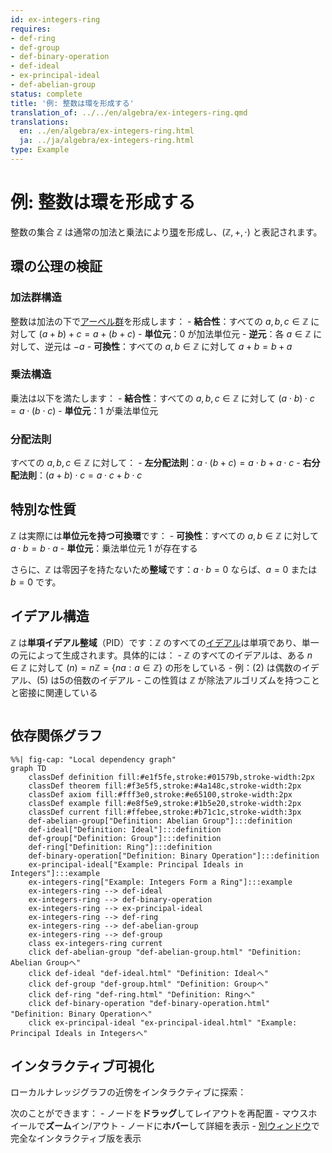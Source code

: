 ```yaml
---
id: ex-integers-ring
requires:
- def-ring
- def-group
- def-binary-operation
- def-ideal
- ex-principal-ideal
- def-abelian-group
status: complete
title: '例: 整数は環を形成する'
translation_of: ../../en/algebra/ex-integers-ring.qmd
translations:
  en: ../en/algebra/ex-integers-ring.html
  ja: ../ja/algebra/ex-integers-ring.html
type: Example
---
```


# 例: 整数は環を形成する

整数の集合 $\mathbb{Z}$ は通常の加法と乗法により[環](def-ring.qmd)を形成し、$(\mathbb{Z}, +, \cdot)$ と表記されます。

## 環の公理の検証

### 加法群構造

整数は加法の下で[アーベル群](def-abelian-group.qmd)を形成します：
- **結合性**：すべての $a, b, c \in \mathbb{Z}$ に対して $(a + b) + c = a + (b + c)$
- **単位元**：$0$ が加法単位元
- **逆元**：各 $a \in \mathbb{Z}$ に対して、逆元は $-a$
- **可換性**：すべての $a, b \in \mathbb{Z}$ に対して $a + b = b + a$

### 乗法構造

乗法は以下を満たします：
- **結合性**：すべての $a, b, c \in \mathbb{Z}$ に対して $(a \cdot b) \cdot c = a \cdot (b \cdot c)$
- **単位元**：$1$ が乗法単位元

### 分配法則

すべての $a, b, c \in \mathbb{Z}$ に対して：
- **左分配法則**：$a \cdot (b + c) = a \cdot b + a \cdot c$
- **右分配法則**：$(a + b) \cdot c = a \cdot c + b \cdot c$

## 特別な性質

$\mathbb{Z}$ は実際には**単位元を持つ可換環**です：
- **可換性**：すべての $a, b \in \mathbb{Z}$ に対して $a \cdot b = b \cdot a$
- **単位元**：乗法単位元 $1$ が存在する

さらに、$\mathbb{Z}$ は零因子を持たないため**整域**です：$a \cdot b = 0$ ならば、$a = 0$ または $b = 0$ です。

## イデアル構造

$\mathbb{Z}$ は**単項イデアル整域**（PID）です：$\mathbb{Z}$ のすべての[イデアル](def-ideal.qmd)は単項であり、単一の元によって生成されます。具体的には：
- $\mathbb{Z}$ のすべてのイデアルは、ある $n \in \mathbb{Z}$ に対して $(n) = n\mathbb{Z} = \{na : a \in \mathbb{Z}\}$ の形をしている
- 例：$(2)$ は偶数のイデアル、$(5)$ は5の倍数のイデアル
- この性質は $\mathbb{Z}$ が除法アルゴリズムを持つことと密接に関連している

```mermaid
```

## 依存関係グラフ

```mermaid
%%| fig-cap: "Local dependency graph"
graph TD
    classDef definition fill:#e1f5fe,stroke:#01579b,stroke-width:2px
    classDef theorem fill:#f3e5f5,stroke:#4a148c,stroke-width:2px
    classDef axiom fill:#fff3e0,stroke:#e65100,stroke-width:2px
    classDef example fill:#e8f5e9,stroke:#1b5e20,stroke-width:2px
    classDef current fill:#ffebee,stroke:#b71c1c,stroke-width:3px
    def-abelian-group["Definition: Abelian Group"]:::definition
    def-ideal["Definition: Ideal"]:::definition
    def-group["Definition: Group"]:::definition
    def-ring["Definition: Ring"]:::definition
    def-binary-operation["Definition: Binary Operation"]:::definition
    ex-principal-ideal["Example: Principal Ideals in Integers"]:::example
    ex-integers-ring["Example: Integers Form a Ring"]:::example
    ex-integers-ring --> def-ideal
    ex-integers-ring --> def-binary-operation
    ex-integers-ring --> ex-principal-ideal
    ex-integers-ring --> def-ring
    ex-integers-ring --> def-abelian-group
    ex-integers-ring --> def-group
    class ex-integers-ring current
    click def-abelian-group "def-abelian-group.html" "Definition: Abelian Groupへ"
    click def-ideal "def-ideal.html" "Definition: Idealへ"
    click def-group "def-group.html" "Definition: Groupへ"
    click def-ring "def-ring.html" "Definition: Ringへ"
    click def-binary-operation "def-binary-operation.html" "Definition: Binary Operationへ"
    click ex-principal-ideal "ex-principal-ideal.html" "Example: Principal Ideals in Integersへ"
```

## インタラクティブ可視化

ローカルナレッジグラフの近傍をインタラクティブに探索：

::: {.graph-viz data-id="ex-integers-ring" data-width="700" data-height="500"}
:::

次のことができます：
- ノードを**ドラッグ**してレイアウトを再配置
- マウスホイールで**ズーム**イン/アウト
- ノードに**ホバー**して詳細を表示
- [別ウィンドウ](../../output/interactive/ex-integers-ring.html){target="_blank"}で完全なインタラクティブ版を表示
